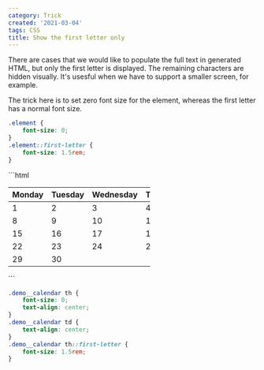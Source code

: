 ```yaml
---
category: Trick
created: '2021-03-04'
tags: CSS
title: Show the first letter only
---
```


There are cases that we would like to populate the full text in generated HTML, but only the first letter is displayed.
The remaining characters are hidden visually. It's usesful when we have to support a smaller screen, for example.

The trick here is to set zero font size for the element, whereas the first letter has a normal font size.

```css
.element {
    font-size: 0;
}
.element::first-letter {
    font-size: 1.5rem;
}
```

<Playground>
```html
<table class="demo__calendar" style="width: 18rem">
    <thead>
        <tr>
            <th>Monday</th>
            <th>Tuesday</th>
            <th>Wednesday</th>
            <th>Thursday</th>
            <th>Friday</th>
            <th>Saturday</th>
            <th>Sunday</th>
        </tr>
    </thead>
    <tbody>
        <tr>
            <td>1</td>
            <td>2</td>
            <td>3</td>
            <td>4</td>
            <td>5</td>
            <td>6</td>
            <td>7</td>
        </tr>
        <tr>
            <td>8</td>
            <td>9</td>
            <td>10</td>
            <td>11</td>
            <td>12</td>
            <td>13</td>
            <td>14</td>
        </tr>
        <tr>
            <td>15</td>
            <td>16</td>
            <td>17</td>
            <td>18</td>
            <td>19</td>
            <td>20</td>
            <td>21</td>
        </tr>
        <tr>
            <td>22</td>
            <td>23</td>
            <td>24</td>
            <td>25</td>
            <td>26</td>
            <td>27</td>
            <td>28</td>
        </tr>
        <tr>
            <td>29</td>
            <td>30</td>
            <td colspan="5"></td>
        </tr>
    </tbody>
</table>
```

```css
.demo__calendar th {
    font-size: 0;
    text-align: center;
}
.demo__calendar td {
    text-align: center;
}
.demo__calendar th::first-letter {
    font-size: 1.5rem;
}
```
</Playground>

